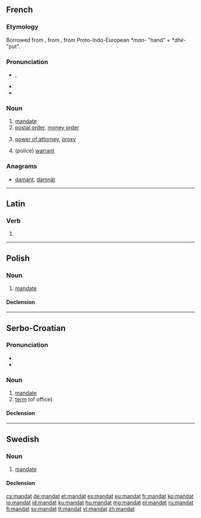 {{also|Mandat|mandát|mandât}}
==French==

===Etymology===
Borrowed from {{etyl|la|fr}} {{term|mandatum}}, from {{term|mandare||to put in one's hands, to command}}, from Proto-Indo-European ''*man-'' "hand" + ''*dhē-'' "put".

===Pronunciation===
* {{IPA|/mãda/|lang=fr}}, {{X-SAMPA|/ma~da/}}
* {{audio|Fr-mandat.ogg|audio}}
* {{hyphenation|man|dat}}

===Noun===
{{fr-noun|m}}

# [[mandate]]
# [[postal order]], [[money order]]
# {{legal|lang=fr}} [[power of attorney]], [[proxy]]
# (police) [[warrant]]

===Anagrams===
* [[damant#French|damant]], [[damnât#French|damnât]]

----

==Latin==

===Verb===
{{la-verb-form|mandat}}

# {{conjugation of|[[mando#Latin|mandō]]||3|s|pres|act|ind}}

----

==Polish==

===Noun===
{{pl-noun|m}}

# [[mandate]]

====Declension====
{{pl-decl-noun
|mandat|mandaty
|mandatu|mandatów
|mandatowi|mandatom
|mandat|mandaty
|mandatem|mandatami
|mandacie|mandatach
|mandacie|mandaty
}}

----

==Serbo-Croatian==

===Pronunciation===
* {{IPA|/mǎndaːt/|lang=sh}}
* {{hyphenation|man|dat}}

===Noun===
{{sh-noun|g=m|head=màndāt|r|мандат|ма̀нда̄т}}

# [[mandate]]
# [[term]] (of office)

====Declension====
{{sh-decl-noun
|màndāt|mandati
|mandáta|mandata
|mandatu|mandatima
|mandat|mandate
|mandate|mandati
|mandatu|mandatima
|mandatom|mandatima
}}

----

==Swedish==

===Noun===
{{sv-noun|g=n}}

# [[mandate]]

====Declension====
{{sv-noun-n-zero}}

[[cs:mandat]]
[[de:mandat]]
[[et:mandat]]
[[es:mandat]]
[[eu:mandat]]
[[fr:mandat]]
[[ko:mandat]]
[[io:mandat]]
[[id:mandat]]
[[ku:mandat]]
[[hu:mandat]]
[[mg:mandat]]
[[pl:mandat]]
[[ru:mandat]]
[[fi:mandat]]
[[sv:mandat]]
[[tt:mandat]]
[[vi:mandat]]
[[zh:mandat]]